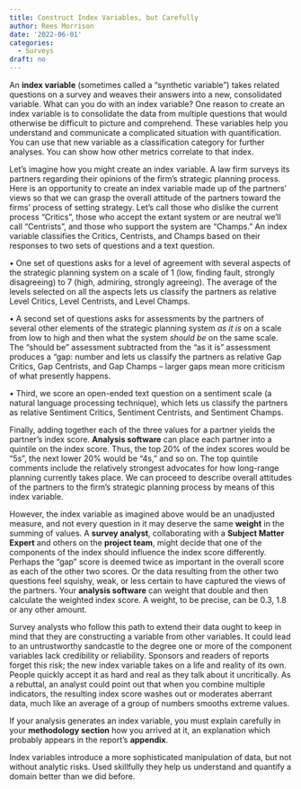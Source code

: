 ```yaml
---
title: Construct Index Variables, but Carefully
author: Rees Morrison
date: '2022-06-01'
categories:
  - Surveys
draft: no
---
```


An **index variable** (sometimes called a “synthetic variable”) takes related questions on a survey and weaves their answers into a new, consolidated variable.  What can you do with an index variable?  One reason to create an index variable is to consolidate the data from multiple questions that would otherwise be difficult to picture and comprehend.  These variables help you understand and communicate a complicated situation with quantification.  You can use that new variable as a classification category for further analyses.  You can show how other metrics correlate to that index.  

Let’s imagine how you might create an index variable.  A law firm surveys its partners regarding their opinions of the firm’s strategic planning process.  Here is an opportunity to create an index variable made up of the partners’ views so that we can grasp the overall attitude of the partners toward the firms’ process of setting strategy.  Let’s call those who dislike the current process “Critics”, those who accept the extant system or are neutral we’ll call “Centrists”, and those who support the system are “Champs.”  An index variable classifies the Critics, Centrists, and Champs based on their responses to two sets of questions and a text question.  

•	One set of questions asks for a level of agreement with several aspects of the strategic planning system on a scale of 1 (low, finding fault, strongly disagreeing) to 7 (high, admiring, strongly agreeing).  The average of the levels selected on all the aspects lets us classify the partners as relative Level Critics, Level Centrists, and Level Champs. 

•	A second set of questions asks for assessments by the partners of several other elements of the strategic planning system *as it is* on a scale from low to high and then what the system *should be* on the same scale.  The “should be” assessment subtracted from the “as it is” assessment produces a “gap: number and lets us classify the partners as relative Gap Critics, Gap Centrists, and Gap Champs – larger gaps mean more criticism of what presently happens.  

•	Third, we score an open-ended text question on a sentiment scale (a natural language processing technique), which lets us classify the partners as relative Sentiment Critics, Sentiment Centrists, and Sentiment Champs.

Finally, adding together each of the three values for a partner yields the partner’s index score.  **Analysis software** can place each partner into a quintile on the index score.  Thus, the top 20% of the index scores would be "5s", the next lower 20% would be "4s," and so on.  The top quintile comments include the relatively strongest advocates for how long-range planning currently takes place.  We can proceed to describe overall attitudes of the partners to the firm’s strategic planning process by means of this index variable.

However, the index variable as imagined above would be an unadjusted measure, and not every question in it may deserve the same **weight** in the summing of values.  A **survey analyst**, collaborating with a **Subject Matter Expert** and others on the **project team**, might decide that one of the components of the index should influence the index score differently.  Perhaps the “gap” score is deemed twice as important in the overall score as each of the other two scores.  Or the data resulting from the other two questions feel squishy, weak, or less certain to have captured the views of the partners.  Your **analysis software** can weight that double and then calculate the weighted index score.  A weight, to be precise, can be 0.3, 1.8 or any other amount.

Survey analysts who follow this path to extend their data ought to keep in mind that they are constructing a variable from other variables.  It could lead to an untrustworthy sandcastle to the degree one or more of the component variables lack credibility or reliability.  Sponsors and readers of reports forget this risk; the new index variable takes on a life and reality of its own.  People quickly accept it as hard and real as they talk about it uncritically.  As a rebuttal, an analyst could point out that when you combine multiple indicators, the resulting index score washes out or moderates aberrant data, much like an average of a group of numbers smooths extreme values.  

If your analysis generates an index variable, you must explain carefully in your **methodology section** how you arrived at it, an explanation which probably appears in the report’s **appendix**.  

Index variables introduce a more sophisticated manipulation of data, but not without analytic risks.  Used skillfully they help us understand and quantify a domain better than we did before.
